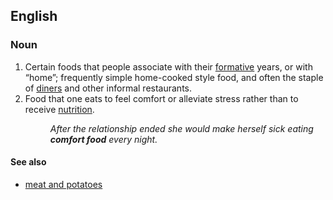 {{wikipedia}}
==English==

===Noun===
{{en-noun|sg=[[comfort]] [[food]]|s|-}}

# Certain foods that people associate with their [[formative]] years, or with “home”; frequently simple home-cooked style food, and often the staple of [[diner]]s and other informal restaurants.
# Food that one eats to feel comfort or alleviate stress rather than to receive [[nutrition]].
#: ''After the relationship ended she would make herself sick eating '''comfort food''' every night.''

====See also====
* [[meat and potatoes]]